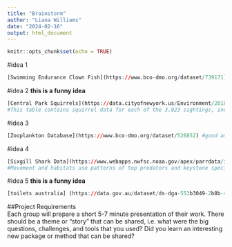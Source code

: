 ```yaml
---
title: "Brainstorm"
author: "Liana Williams"
date: "2024-02-16"
output: html_document
---
```


```r
knitr::opts_chunk$set(echo = TRUE)
```

#idea 1 
```r
[Swimming Endurance Clown Fish](https://www.bco-dmo.org/dataset/739171) #inspired by Clownfish in Finding Nemo; not too long
```

#idea 2 **this is a funny idea **
```r
[Central Park Squirrels](https://data.cityofnewyork.us/Environment/2018-Central-Park-Squirrel-Census-Squirrel-Data/vfnx-vebw/about_data)
#This table contains squirrel data for each of the 3,023 sightings, including location coordinates, age, primary and secondary fur color, elevation, activities, communications, and interactions between squirrels and with humans.
```

#idea 3
```r
[Zooplankton Database](https://www.bco-dmo.org/dataset/526852) #good amount of quantitative vs. categorical data 
```

#idea 4
```r
[Sixgill Shark Data](https://www.webapps.nwfsc.noaa.gov/apex/parrdata/inventory/tables/table/sixgill_shark_data)
#Movement and habitats use patterns of top predators and keystone species in the benthic food web. ; 65,000 observations lol
```

#idea 5 **this is a funny idea**
```r
[toilets australia] (https://data.gov.au/dataset/ds-dga-553b3049-2b8b-46a2-95e6-640d7986a8c1/details) #details of every public toilet in Australia
```


##Project Requirements  
Each group will prepare a short 5-7 minute presentation of their work. There should be a theme or "story" that can be shared, i.e. what were the big questions, challenges, and tools that you used? Did you learn an interesting new package or method that can be shared?


